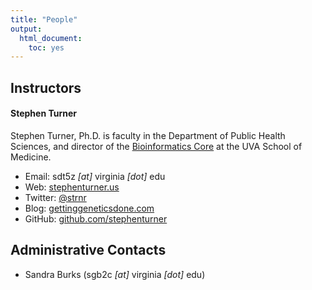 ```yaml
---
title: "People"
output: 
  html_document:
    toc: yes
---
```


## Instructors

#### Stephen Turner

Stephen Turner, Ph.D. is faculty in the Department of Public Health Sciences, and director of the [Bioinformatics Core](http://bioinformatics.virginia.edu) at the UVA School of Medicine.

- Email: sdt5z _[at]_ virginia _[dot]_ edu
- Web: [stephenturner.us](http://stephenturner.us)
- Twitter: <a href="https://twitter.com/strnr">@strnr</a>
- Blog: [gettinggeneticsdone.com](http://www.gettinggeneticsdone.com/)
- GitHub: [github.com/stephenturner](https://github.com/stephenturner/)

<!-- #### VP Nagraj -->

<!-- VP is a research data analyst in UVA's Health Sciences Library, and runs the HSL's [Data Analysis Support Hub (DASH) service](https://www.bioconnector.virginia.edu/dash). -->

<!-- - Email: vpn7n _[at]_ virginia _[dot]_ edu -->
<!-- - GitHub: [github.com/vpnagraj](https://github.com/vpnagraj) -->

## Administrative Contacts

<!-- Amy Bouton: ahb8y _[at]_ virginia _[dot]_ edu -->

- Sandra Burks (sgb2c _[at]_ virginia _[dot]_ edu)